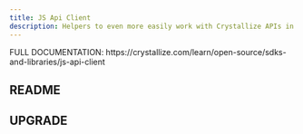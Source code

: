 ```yaml
---
title: JS Api Client
description: Helpers to even more easily work with Crystallize APIs in JavaScript and TypeScript
---
```



<Aside type="tip" title="Watch out!">
    FULL DOCUMENTATION: https://crystallize.com/learn/open-source/sdks-and-libraries/js-api-client
</Aside>

## README

<README />

## UPGRADE

<UPGRADE />
